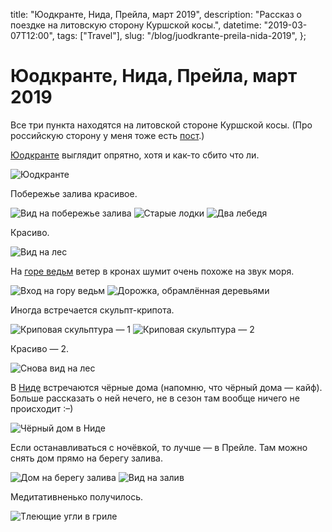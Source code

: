   title: "Юодкранте, Нида, Прейла, март 2019",
  description: "Рассказ о поездке на литовскую сторону Куршской косы.",
  datetime: "2019-03-07T12:00",
  tags: ["Travel"],
  slug: "/blog/juodkrante-preila-nida-2019",
};

# Юодкранте, Нида, Прейла, март 2019

Все три пункта находятся на литовской стороне Куршской косы. (Про российскую сторону у меня тоже есть [пост](/blog/curonian-spit/).)

[Юодкранте](https://ru.wikipedia.org/wiki/Юодкранте) выглядит опрятно, хотя и как-то сбито что ли.

![Юодкранте](/img/notes/travel/juodkrante-preila-nida-2019/1.jpg)

Побережье залива красивое.

![Вид на побережье залива](/img/notes/travel/juodkrante-preila-nida-2019/2.jpg)
![Старые лодки](/img/notes/travel/juodkrante-preila-nida-2019/3.jpg)
![Два лебедя](/img/notes/travel/juodkrante-preila-nida-2019/4.jpg)

Красиво.

![Вид на лес](/img/notes/travel/juodkrante-preila-nida-2019/5.jpg)

На [горе ведьм](https://ru.wikipedia.org/wiki/Гора_ведьм) ветер в кронах шумит очень похоже на звук моря.

![Вход на гору ведьм](/img/notes/travel/juodkrante-preila-nida-2019/6.jpg)
![Дорожка, обрамлённая деревьями](/img/notes/travel/juodkrante-preila-nida-2019/7.jpg)

Иногда встречается скульпт-крипота.

![Криповая скульптура — 1](/img/notes/travel/juodkrante-preila-nida-2019/8.jpg)
![Криповая скульптура — 2](/img/notes/travel/juodkrante-preila-nida-2019/9.jpg)

Красиво — 2.

![Снова вид на лес](/img/notes/travel/juodkrante-preila-nida-2019/10.jpg)

В <a href="https://ru.wikipedia.org/wiki/Нида_(посёлок)">Ниде</a> встречаются чёрные дома (напомню, что чёрный дома — кайф). Больше рассказать о ней нечего, не в сезон там вообще ничего не происходит <nobr>:–)</nobr>

![Чёрный дом в Ниде](/img/notes/travel/juodkrante-preila-nida-2019/11.jpg)

Если останавливаться с ночёвкой, то лучше — в Прейле. Там можно снять дом прямо на берегу залива.

![Дом на берегу залива](/img/notes/travel/juodkrante-preila-nida-2019/12.jpg)
![Вид на залив](/img/notes/travel/juodkrante-preila-nida-2019/13.jpg)

Медитативненько получилось.

![Тлеющие угли в гриле](/img/notes/travel/juodkrante-preila-nida-2019/14.jpg)
